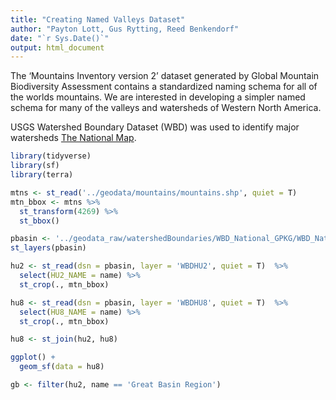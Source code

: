 ```yaml
---
title: "Creating Named Valleys Dataset"
author: "Payton Lott, Gus Rytting, Reed Benkendorf"
date: "`r Sys.Date()`"
output: html_document
---
```


The 'Mountains Inventory version 2' dataset generated by Global Mountain Biodiversity Assessment contains a standardized naming schema for all of the worlds mountains. We are interested in developing a simpler named schema for many of the valleys and watersheds of Western North America. 

USGS Watershed Boundary Dataset (WBD) was used to identify major watersheds [The National Map](https://apps.nationalmap.gov/downloader/#/).




```r
library(tidyverse)
library(sf)
library(terra)
```


```r
mtns <- st_read('../geodata/mountains/mountains.shp', quiet = T)
mtn_bbox <- mtns %>% 
  st_transform(4269) %>% 
  st_bbox()
```

```r

pbasin <- '../geodata_raw/watershedBoundaries/WBD_National_GPKG/WBD_National_GPKG.gpkg'
st_layers(pbasin)

hu2 <- st_read(dsn = pbasin, layer = 'WBDHU2', quiet = T)  %>% 
  select(HU2_NAME = name) %>% 
  st_crop(., mtn_bbox)

hu8 <- st_read(dsn = pbasin, layer = 'WBDHU8', quiet = T)  %>% 
  select(HU8_NAME = name) %>% 
  st_crop(., mtn_bbox)

hu8 <- st_join(hu2, hu8) 
```

```r

ggplot() + 
  geom_sf(data = hu8)

gb <- filter(hu2, name == 'Great Basin Region')
```

